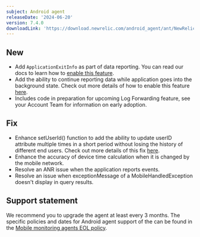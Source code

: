 ```yaml
---
subject: Android agent
releaseDate: '2024-06-20'
version: 7.4.0
downloadLink: 'https://download.newrelic.com/android_agent/ant/NewRelic_Android_Agent_7.4.0.zip'
---
```


## New

* Add `ApplicationExitInfo` as part of data reporting. You can read our docs to learn how to [enable this feature](/docs/mobile-monitoring/new-relic-mobile/mobile-sdk/configure-settings/#android-applicationexitinfo-reporting).
* Add the ability to continue reporting data while application goes into the background state. Check out more details of how to enable this feature [here](/docs/mobile-monitoring/new-relic-mobile/mobile-sdk/configure-settings/#android-background-reporting).
* Includes code in preparation for upcoming Log Forwarding feature, see your Account Team for information on early adoption.

## Fix

* Enhance setUserId() function to add the ability to update userID attribute multiple times in a short period without losing the history of different end users. Check out more details of this fix [here](docs/mobile-monitoring/new-relic-mobile/mobile-sdk/set-custom-user-id/#android).
* Enhance the accuracy of device time calculation when it is changed by the mobile network.
* Resolve an ANR issue when the application reports events.
* Resolve an issue when exceptionMessage of a MobileHandledException doesn't display in query results.

## Support statement

We recommend you to upgrade the agent at least every 3 months. The specific policies and dates for Android agent support of the can be found in the [Mobile monitoring agents EOL policy](/docs/mobile-monitoring/new-relic-mobile/get-started/mobile-agents-eol-policy/#android-eol).
